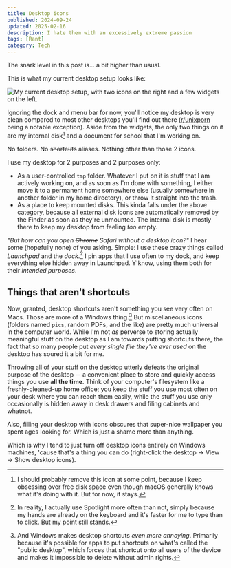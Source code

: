 ```yaml
---
title: Desktop icons
published: 2024-09-24
updated: 2025-02-16
description: I hate them with an excessively extreme passion
tags: [Rant]
category: Tech
---
```


<Callout type='warning'>
The snark level in this post is... a bit higher than usual.
</Callout>

This is what my current desktop setup looks like:

![My current desktop setup, with two icons on the right and a few widgets on the left.][desktop]

Ignoring the dock and menu bar for now, you'll notice my desktop is very clean
compared to most other desktops you'll find out there ([r/unixporn] being a
notable exception). Aside from the widgets, the only two things on it are my
internal disk[^1] and a document for school that I'm working on.

No folders. No ~~shortcuts~~ aliases. Nothing other than those 2 icons.

I use my desktop for 2 purposes and 2 purposes only:
- As a user-controlled `tmp` folder. Whatever I put on it is stuff that I am
  actively working on, and as soon as I'm done with something, I either move it
  to a permanent home somewhere else (usually somewhere in another folder in my
  home directory), or throw it straight into the trash.
- As a place to keep mounted disks. This kinda falls under the above category,
  because all external disk icons are automatically removed by the Finder as
  soon as they're unmounted. The internal disk is mostly there to keep my
  desktop from feeling _too_ empty.

_"But how can you open ~~Chrome~~ Safari without a desktop icon?"_ I hear some
(hopefully none) of you asking. Simple: I use these crazy things called
_Launchpad_ and the _dock_.[^2] I pin apps that I use often to my dock, and keep
everything else hidden away in Launchpad. Y'know, using them both for their
_intended purposes_.

[desktop]: my-desktop.png
[r/unixporn]: https://www.reddit.com/r/unixporn/

## Things that aren't shortcuts

Now, granted, desktop shortcuts aren't something you see very often on Macs.
Those are more of a Windows thing.[^3] But miscellaneous icons (folders named
`pics`, random PDFs, and the like) are pretty much universal in the computer
world. While I'm not _as_ perverse to storing actually meaningful stuff on the
desktop as I am towards putting shortcuts there, the fact that so many people
put _every single file they've ever used_ on the desktop has soured it a bit for
me.

Throwing all of your stuff on the desktop utterly defeats the original purpose
of the desktop -- a convenient place to store and quickly access things you use
**all the time**. Think of your computer's filesystem like a freshly-cleaned-up
home office; you keep the stuff you use most often on your desk where you can
reach them easily, while the stuff you use only occasionally is hidden away in
desk drawers and filing cabinets and whatnot.

<Callout type='tip'>
Also, filling your desktop with icons obscures that super-nice wallpaper you
spent ages looking for. Which is just a shame more than anything.
</Callout>

[^1]: I should probably remove this icon at some point, because I keep obsessing
  over free disk space even though macOS generally knows what it's doing with
  it. But for now, it stays.
[^2]: In reality, I actually use Spotlight more often than not, simply because
  my hands are already on the keyboard and it's faster for me to type than to
  click. But my point still stands.
[^3]: And Windows makes desktop shortcuts _even more annoying_. Primarily
  because it's possible for apps to put shortcuts on what's called the "public
  desktop", which forces that shortcut onto all users of the device and makes it
  impossible to delete without admin rights.

  Which is why I tend to just turn off desktop icons entirely on Windows
  machines, 'cause that's a thing you can do (right-click the desktop &rarr;
  View &rarr; Show desktop icons).
